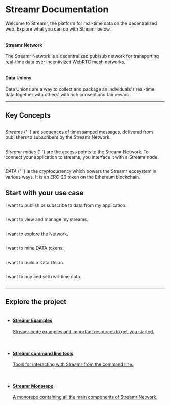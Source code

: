 
# Streamr Documentation
Welcome to Streamr, the platform for real-time data on the decentralized web. Explore what you can do with Streamr below.

<Panels>
    <Link to={docsLinks.streamrNetwork}>
        <ImageWrap>
            <img alt="" src={Ne} srcSet={`${Ne2x} 2x`} />
        </ImageWrap>
        <div>
            <h4>
                Streamr Network
            </h4>
            <p>
                The Streamr Network is a decentralized pub/sub network for transporting
                real-time data over incentivized WebRTC mesh&nbsp;networks.
            </p>
        </div>
    </Link>
    <Link to={docsLinks.dataUnions}>
        <ImageWrap>
            <img alt="" src={Du} srcSet={`${Du2x} 2x`} />
        </ImageWrap>
        <div>
            <h4>
                Data Unions
            </h4>
            <p>
                Data Unions are a way to collect and package an individuals&apos;s real-time
                data together with others&apos; with rich consent and fair&nbsp;reward.
            </p>
        </div>
    </Link>
</Panels>

<hr />

## Key Concepts
<Concept>
    <Link to={docsLinks.streams}>
        <ConceptImageWrap>
            <img src={iconStreams} alt="" />
        </ConceptImageWrap>
        <p>
            <em>Streams</em>
            {' '}
            are sequences of timestamped messages, delivered from publishers to subscribers by the
            Streamr&nbsp;Network.
        </p>
    </Link>
</Concept>
<Concept>
    <Link to={docsLinks.introToStreamrNetwork}>
        <ConceptImageWrap>
            <img src={iconNodes} alt="" />
        </ConceptImageWrap>
        <p>
            <em>Streamr nodes</em>
            {' '}
            are the access points to the Streamr Network. To connect your application to streams,
            you interface it with a Streamr&nbsp;node.
        </p>
    </Link>
</Concept>
<Concept>
    <Link to={docsLinks.dataToken}>
        <ConceptImageWrap>
            <img src={iconDATA} alt="" />
        </ConceptImageWrap>
        <p>
            <em>DATA</em>
            {' '}
            is the cryptocurrency which powers the Streamr ecosystem in various ways. It is an
            ERC-20 token on the Ethereum&nbsp;blockchain.
        </p>
    </Link>
</Concept>

## Start with your use case
<UseCase>
    <Link to={docsLinks.publishAndSubscribe}>
        <p>
            I want to publish or subscribe to data from my&nbsp;application.
        </p>
        <img alt="" src={next} />
    </Link>
</UseCase>
<UseCase>
    <Link to={docsLinks.managingYourStreams}>
        <p>
            I want to view and manage my&nbsp;streams.
        </p>
        <img alt="" src={next} />
    </Link>
</UseCase>
<UseCase>
    <Link to={docsLinks.networkExplorer}>
        <p>
            I want to explore the&nbsp;Network.
        </p>
        <img alt="" src={next} />
    </Link>
</UseCase>
<UseCase>
    <Link to={docsLinks.mining}>
        <p>
            I want to mine DATA&nbsp;tokens.
        </p>
        <img alt="" src={next} />
    </Link>
</UseCase>
<UseCase>
    <Link to={docsLinks.dataUnions}>
        <p>
            I want to build a Data&nbsp;Union.
        </p>
        <img alt="" src={next} />
    </Link>
</UseCase>
<UseCase>
    <Link to={docsLinks.marketplace}>
        <p>
            I want to buy and sell real-time&nbsp;data.
        </p>
        <img alt="" src={next} />
    </Link>
</UseCase>

<hr />

## Explore the project
<Explore>
    <ExploreImageWrap>
        <img alt="" src={devStack} srcSet={`${devStack2x} 2x`} />
    </ExploreImageWrap>
    <ul>
        <li>
            <a href="https://github.com/streamr-dev/examples" rel="noopener noreferrer" target="_blank">
                <div>
                    <h4>
                        Streamr Examples
                    </h4>
                    <p>
                        Streamr code examples and important resources to get you started.
                    </p>
                </div>
                <ExternalLinkWrap>
                    <img src={externalLink} alt="" />
                </ExternalLinkWrap>
            </a>
        </li>
        <li>
            <a href="https://github.com/streamr-dev/network-monorepo/tree/main/packages/cli-tools" rel="noopener noreferrer" target="_blank">
                <div>
                    <h4>
                        Streamr command line tools
                    </h4>
                    <p>
                        Tools for interacting with Streamr from the command line.
                    </p>
                </div>
                <ExternalLinkWrap>
                    <img src={externalLink} alt="" />
                </ExternalLinkWrap>
            </a>
        </li>
        <li>
            <a href="https://github.com/streamr-dev/network-monorepo" rel="noopener noreferrer" target="_blank">
                <div>
                    <h4>
                        Streamr Monorepo
                    </h4>
                    <p>
                        A monorepo containing all the main components of Streamr Network.
                    </p>
                </div>
                <ExternalLinkWrap>
                    <img src={externalLink} alt="" />
                </ExternalLinkWrap>
            </a>
        </li>
    </ul>
</Explore>

